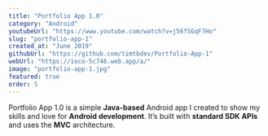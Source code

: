 ```yaml
---
title: "Portfolio App 1.0"
category: "Android"
youtubeUrl: "https://www.youtube.com/watch?v=j56fSGqF7Ho"
slug: "portfolio-app-1"
created_at: "June 2019"
githubUrl: "https://github.com/timtbdev/Portfolio-App-1"
webUrl: "https://ioco-5c746.web.app/a/"
image: "portfolio-app-1.jpg"
featured: true
order: 5
---
```


Portfolio App 1.0 is a simple **Java-based** Android app I created to show my skills and love for **Android development**. It’s built with **standard SDK APIs** and uses the **MVC** architecture.
